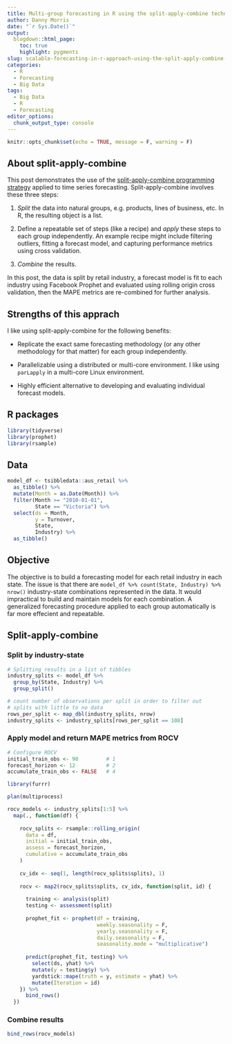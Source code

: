 ```yaml
---
title: Multi-group forecasting in R using the split-apply-combine technique
author: Danny Morris
date: "`r Sys.Date()`"
output: 
  blogdown::html_page:
    toc: true
    highlight: pygments
slug: scalable-forecasting-in-r-approach-using-the-split-apply-combine-technique
categories:
  - R
  - Forecasting
  - Big Data
tags:
  - Big Data
  - R
  - Forecasting
editor_options: 
  chunk_output_type: console
---
```


```r
knitr::opts_chunk$set(echo = TRUE, message = F, warning = F)
```

## About split-apply-combine

This post demonstrates the use of the [split-apply-combine programming strategy](https://www.jstatsoft.org/article/view/v040i01/v40i01.pdf) applied to time series forecasting. Split-apply-combine involves these three steps:

1. *Split* the data into natural groups, e.g. products, lines of business, etc. In R, the resulting object is a list.

2. Define a repeatable set of steps (like a recipe) and *apply* these steps to each group independently. An example recipe might include filtering outliers, fitting a forecast model, and capturing performance metrics using cross validation.

3. *Combine* the results.

In this post, the data is split by retail industry, a forecast model is fit to each industry using Facebook Prophet and evaluated using rolling origin cross validation, then the MAPE metrics are re-combined for further analysis.

## Strengths of this apprach

I like using split-apply-combine for the following benefits:

- Replicate the exact same forecasting methodology (or any other methodology for that matter) for each group independently.

- Parallelizable using a distributed or multi-core environment. I like using `parLapply` in a multi-core Linux environment.

- Highly efficient alternative to developing and evaluating individual forecast models.

## R packages

```r
library(tidyverse)
library(prophet)
library(rsample)
```

## Data

```r
model_df <- tsibbledata::aus_retail %>%
  as_tibble() %>%
  mutate(Month = as.Date(Month)) %>%
  filter(Month >= "2010-01-01",
         State == "Victoria") %>%
  select(ds = Month,
         y = Turnover,
         State,
         Industry) %>%
  as_tibble()
```

## Objective

The objective is to build a forecasting model for each retail industry in each state. The issue is that there are `model_df %>% count(State, Industry) %>% nrow()` industry-state combinations represented in the data. It would impractical to build and maintain models for each combination. A generalized forecasting procedure applied to each group automatically is far more effecient and repeatable. 

## Split-apply-combine

### Split by industry-state

```r
# Splitting results in a list of tibbles
industry_splits <- model_df %>%
  group_by(State, Industry) %>%
  group_split()

# count number of observations per split in order to filter out
# splits with little to no data
rows_per_split <- map_dbl(industry_splits, nrow)
industry_splits <- industry_splits[rows_per_split == 108]
```

### Apply model and return MAPE metrics from ROCV

```r
# Configure ROCV
initial_train_obs <- 90         # 1
forecast_horizon <- 12          # 2
accumulate_train_obs <- FALSE   # 4
```

```r
library(furrr)

plan(multiprocess)

rocv_models <- industry_splits[1:5] %>%
  map(., function(df) {
    
    rocv_splits <- rsample::rolling_origin(
      data = df,
      initial = initial_train_obs,
      assess = forecast_horizon,
      cumulative = accumulate_train_obs
    )
    
    cv_idx <- seq(1, length(rocv_splits$splits), 1)
    
    rocv <- map2(rocv_splits$splits, cv_idx, function(split, id) {
      
      training <- analysis(split)
      testing <- assessment(split)
      
      prophet_fit <- prophet(df = training,
                             weekly.seasonality = F,
                             yearly.seasonality = F,
                             daily.seasonality = F,
                             seasonality.mode = "multiplicative") 
      
      predict(prophet_fit, testing) %>%
        select(ds, yhat) %>%
        mutate(y = testing$y) %>%
        yardstick::mape(truth = y, estimate = yhat) %>%
        mutate(Iteration = id)
    }) %>%
      bind_rows()
  })
```

### Combine results

```r
bind_rows(rocv_models)
```
